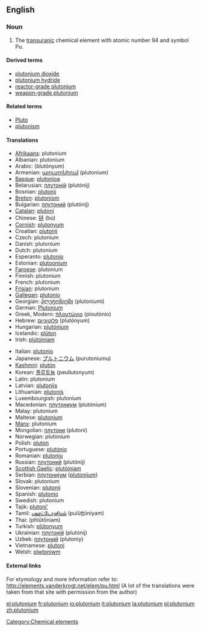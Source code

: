 {{see|Plutonium}}
==English==
{{elements|Pu|neptunium|Np|americium|Am}}
=== Noun ===
{{en-noun-unc}}
{{wikipedia}}

#The [[transuranic]] chemical element with atomic number 94 and symbol Pu.

====Derived terms====
*[[plutonium dioxide]]
*[[plutonium hydride]]
*[[reactor-grade plutonium]]
*[[weapon-grade plutonium]]

====Related terms====
*[[Pluto]]
*[[plutonism]]

==== Translations ====
{{top}}
*[[Afrikaans]]: plutonium
*Albanian: plutonium
*Arabic: {{ARchar|[[بلوتونيوم]]}} (blutónyum) {{m}}
*Armenian: [[պլուտոնիում]] (plutonium)
*[[Basque]]: [[plutonioa]]
*Belarusian: [[плутонiй]] (plutónij) {{m}}
*Bosnian: [[plutonij]]
*[[Breton]]: [[plutoniom]] {{m}}
*Bulgarian: [[плутоний]] (plutónij) {{m}}
*[[Catalan]]: [[plutoni]]
*Chinese: [[钚]] (bù)
*[[Cornish]]: [[plutonyum]]
*Croatian: [[plutonij]]
*Czech: plutonium
*Danish: plutonium
*Dutch: plutonium {{n}}
*Esperanto: [[plutonio]]
*Estonian: [[plutoonium]]
*[[Faroese]]: plutonium
*Finnish: plutonium
*French: plutonium {{m}}
*[[Frisian]]: plutonium
*[[Gallegan]]: [[plutonio]]
*Georgian: [[პლუტონიუმი]] (plutoniumi)
*German: [[Plutonium]] {{n}}
*Greek, Modern: [[πλουτώνιο]] (ploutónio) {{n}}
*Hebrew: [[פלוטוניום]] (plutónyum)
*Hungarian: [[plutónium]]
*Icelandic: [[plúton]]
*Irish: [[plútóiniam]]
{{mid}}
*Italian: [[plutonio]] {{m}}
*Japanese: [[プルトニウム]] (purutoniumu)
*[[Kashmiri]]: [[plutón]]
*Korean: [[플루토늄]] (peullutonyum)
*Latin: plutonium
*Latvian: [[plutonijs]]
*Lithuanian: [[plutonis]]
*Luxembourgish: plutonium
*Macedonian: [[плутониум]] (plutónium) {{m}}
*Malay: plutonium
*Maltese: [[plutonjum]]
*[[Manx]]: plutonium
*Mongolian: [[плутони]] (plutoni)
*Norwegian: plutonium
*Polish: [[pluton]] {{m}}
*Portuguese: [[plutónio]] {{m}}
*Romanian: [[plutoniu]] {{n}}
*Russian: [[плутоний]] (plutónij) {{m}}
*[[Scottish Gaelic]]: [[plutòiniam]]
*Serbian: [[плутониjум]] ([[plutonijum]]) {{m}}
*Slovak: plutonium
*Slovenian: [[plutonij]]
*Spanish: [[plutonio]] {{m}}
*Swedish: plutonium
*Tajik: [[plutoni']]
*Tamil: [[புலூட்டோனியம்]] (pulūţţōniyam)
*Thai: {{THchar|[[พลูโทเนียม]]}} (phlūtōniam)
*Turkish: [[plütonyum]]
*Ukrainian: [[плутонiй]] (plutónij) {{m}}
*Uzbek: [[плутоний]] (plutoniy)
*Vietnamese: [[plutoni]]
*Welsh: [[plwtoniwm]]
{{bottom}}

====External links====
For etymology and more information refer to:
http://elements.vanderkrogt.net/elem/pu.html
(A lot of the translations were taken from that site with permission from the author)

[[Category:Chemical elements]]

[[el:plutonium]]
[[fr:plutonium]]
[[io:plutonium]]
[[it:plutonium]]
[[la:plutonium]]
[[pl:plutonium]]
[[zh:plutonium]]